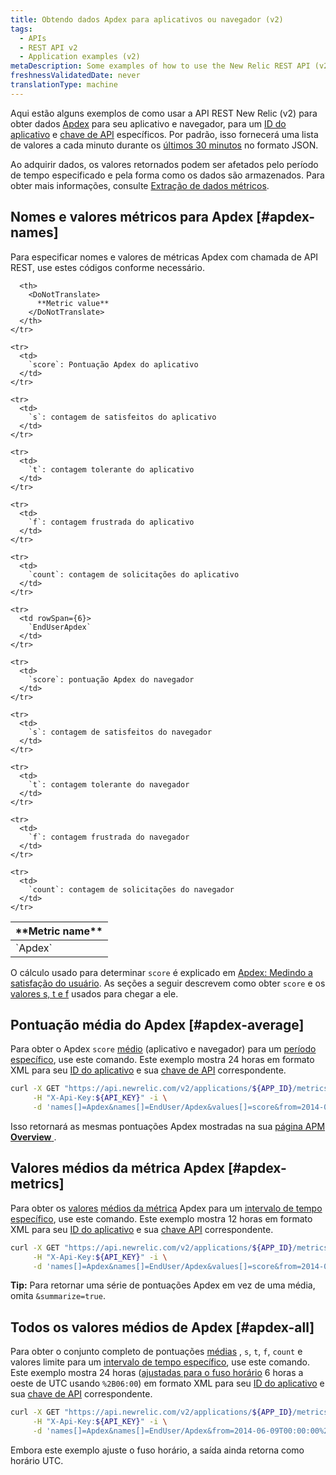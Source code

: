 ```yaml
---
title: Obtendo dados Apdex para aplicativos ou navegador (v2)
tags:
  - APIs
  - REST API v2
  - Application examples (v2)
metaDescription: Some examples of how to use the New Relic REST API (v2) to get Apdex information for your app and browser.
freshnessValidatedDate: never
translationType: machine
---
```


Aqui estão alguns exemplos de como usar a API REST New Relic (v2) para obter dados [Apdex](/docs/apm/new-relic-apm/apdex/apdex-measuring-user-satisfaction) para seu aplicativo e navegador, para um [ID do aplicativo](/docs/apm/apis/requirements/identification-code) e [chave de API](/docs/apis/rest-api-v2/requirements/rest-api-key#viewing) específicos. Por padrão, isso fornecerá uma lista de valores a cada minuto durante os [últimos 30 minutos](/docs/apm/apis/api-v2-examples/specifying-time-range-v2) no formato JSON.

Ao adquirir dados, os valores retornados podem ser afetados pelo período de tempo especificado e pela forma como os dados são armazenados. Para obter mais informações, consulte [Extração de dados métricos](/docs/apis/extracting-metric-data).

## Nomes e valores métricos para Apdex [#apdex-names]

Para especificar nomes e valores de métricas Apdex com chamada de API REST, use estes códigos conforme necessário.

<table>
  <thead>
    <tr>
      <th width={150}>
        <DoNotTranslate>
          **Metric name**
        </DoNotTranslate>
      </th>

      <th>
        <DoNotTranslate>
          **Metric value**
        </DoNotTranslate>
      </th>
    </tr>
  </thead>

  <tbody>
    <tr>
      <td rowSpan={6}>
        `Apdex`
      </td>
    </tr>

    <tr>
      <td>
        `score`: Pontuação Apdex do aplicativo
      </td>
    </tr>

    <tr>
      <td>
        `s`: contagem de satisfeitos do aplicativo
      </td>
    </tr>

    <tr>
      <td>
        `t`: contagem tolerante do aplicativo
      </td>
    </tr>

    <tr>
      <td>
        `f`: contagem frustrada do aplicativo
      </td>
    </tr>

    <tr>
      <td>
        `count`: contagem de solicitações do aplicativo
      </td>
    </tr>

    <tr>
      <td rowSpan={6}>
        `EndUserApdex`
      </td>
    </tr>

    <tr>
      <td>
        `score`: pontuação Apdex do navegador
      </td>
    </tr>

    <tr>
      <td>
        `s`: contagem de satisfeitos do navegador
      </td>
    </tr>

    <tr>
      <td>
        `t`: contagem tolerante do navegador
      </td>
    </tr>

    <tr>
      <td>
        `f`: contagem frustrada do navegador
      </td>
    </tr>

    <tr>
      <td>
        `count`: contagem de solicitações do navegador
      </td>
    </tr>
  </tbody>
</table>

O cálculo usado para determinar `score` é explicado em [Apdex: Medindo a satisfação do usuário](/docs/apm/new-relic-apm/apdex/apdex-measuring-user-satisfaction). As seções a seguir descrevem como obter `score` e os [valores s, t e f](#apdex-all) usados para chegar a ele.

## Pontuação média do Apdex [#apdex-average]

Para obter o Apdex `score` [médio](/docs/apm/apis/requirements/calculating-average-metric-values-summarize) (aplicativo e navegador) para um [período específico](/docs/apm/apis/api-v2-examples/specifying-time-range-v2), use este comando. Este exemplo mostra 24 horas em formato XML para seu [ID do aplicativo](/docs/apm/apis/requirements/identification-code) e sua [chave de API](/docs/apis/rest-api-v2/requirements/rest-api-key#viewing) correspondente.

```bash
curl -X GET "https://api.newrelic.com/v2/applications/${APP_ID}/metrics/data.xml" \
     -H "X-Api-Key:${API_KEY}" -i \
     -d 'names[]=Apdex&names[]=EndUser/Apdex&values[]=score&from=2014-01-01T00:00:00+00:00&to=2014-01-02T00:00:00+00:00&summarize=true'
```

Isso retornará as mesmas pontuações Apdex mostradas na sua [página APM <DoNotTranslate>**Overview**</DoNotTranslate> ](/docs/apm/applications-menu/monitoring/applications-overview-dashboard).

## Valores médios da métrica Apdex [#apdex-metrics]

Para obter os [valores](/docs/apm/apis/requirements/extracting-metric-data) [médios da métrica](/docs/apm/apis/requirements/calculating-average-metric-values-summarize) Apdex para um [intervalo de tempo específico](/docs/apm/apis/api-v2-examples/specifying-time-range-api-v2), use este comando. Este exemplo mostra 12 horas em formato XML para seu [ID do aplicativo](/docs/apm/apis/requirements/identification-code) e sua [chave API](/docs/apis/rest-api-v2/requirements/rest-api-key#viewing) correspondente.

```bash
curl -X GET "https://api.newrelic.com/v2/applications/${APP_ID}/metrics/data.xml" \
     -H "X-Api-Key:${API_KEY}" -i \
     -d 'names[]=Apdex&names[]=EndUser/Apdex&values[]=score&from=2014-06-09T00:00:00+00:00&to=2014-06-09T12:00:00+00:00&summarize=true'
```

<DoNotTranslate>**Tip:**</DoNotTranslate> Para retornar uma série de pontuações Apdex em vez de uma média, omita `&summarize=true`.

## Todos os valores médios de Apdex [#apdex-all]

Para obter o conjunto completo de pontuações [médias](/docs/apm/apis/requirements/calculating-average-metric-values-summarize) , `s`, `t`, `f`, `count` e valores limite para um [intervalo de tempo específico](/docs/apm/apis/api-v2-examples/specifying-time-range-api-v2), use este comando. Este exemplo mostra 24 horas ([ajustadas para o fuso horário](/docs/apm/apis/requirements/specifying-time-range-api-v2#utc) 6 horas a oeste de UTC usando `%2B06:00`) em formato XML para seu [ID do aplicativo](/docs/apm/apis/requirements/identification-code) e sua [chave de API](/docs/apis/rest-api-v2/requirements/rest-api-key#viewing) correspondente.

```bash
curl -X GET "https://api.newrelic.com/v2/applications/${APP_ID}/metrics/data.xml" \
     -H "X-Api-Key:${API_KEY}" -i \
     -d 'names[]=Apdex&names[]=EndUser/Apdex&from=2014-06-09T00:00:00%2B06:00&to=2014-06-10T00:00:00%2B06:00&summarize=true'
```

<Callout variant="tip">
  Embora este exemplo ajuste o fuso horário, a saída ainda retorna como horário UTC.
</Callout>